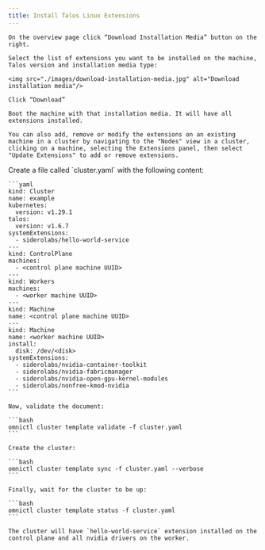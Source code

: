 ```yaml
---
title: Install Talos Linux Extensions
---
```


<Tabs>

  <Tab title="UI" >

    On the overview page click “Download Installation Media” button on the right.

    Select the list of extensions you want to be installed on the machine, Talos version and installation media type:

    <img src="./images/download-installation-media.jpg" alt="Download installation media"/>

    Click “Download”

    Boot the machine with that installation media. It will have all extensions installed.

    You can also add, remove or modify the extensions on an existing machine in a cluster by navigating to the "Nodes" view in a cluster, clicking on a machine, selecting the Extensions panel, then select "Update Extensions" to add or remove extensions.
  </Tab>

  <Tab title="CLI">
    Create a file called `cluster.yaml` with the following content:

    ```yaml
    kind: Cluster
    name: example
    kubernetes:
      version: v1.29.1
    talos:
      version: v1.6.7
    systemExtensions:
      - siderolabs/hello-world-service
    ---
    kind: ControlPlane
    machines:
      - <control plane machine UUID>
    ---
    kind: Workers
    machines:
      - <worker machine UUID>
    ---
    kind: Machine
    name: <control plane machine UUID>
    ---
    kind: Machine
    name: <worker machine UUID>
    install:
      disk: /dev/<disk>
    systemExtensions:
      - siderolabs/nvidia-container-toolkit
      - siderolabs/nvidia-fabricmanager
      - siderolabs/nvidia-open-gpu-kernel-modules
      - siderolabs/nonfree-kmod-nvidia
    ```

    Now, validate the document:

    ```bash
    omnictl cluster template validate -f cluster.yaml
    ```

    Create the cluster:

    ```bash
    omnictl cluster template sync -f cluster.yaml --verbose
    ```

    Finally, wait for the cluster to be up:

    ```bash
    omnictl cluster template status -f cluster.yaml
    ```

    The cluster will have `hello-world-service` extension installed on the control plane and all nvidia drivers on the worker.
  </Tab>

</Tabs>
